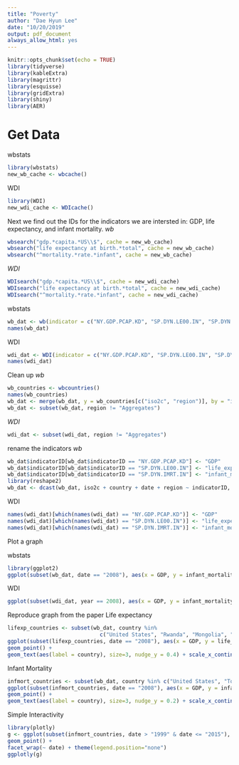 ```yaml
---
title: "Poverty"
author: "Dae Hyun Lee"
date: "10/20/2019"
output: pdf_document
always_allow_html: yes
---
```


```r
knitr::opts_chunk$set(echo = TRUE)
library(tidyverse)
library(kableExtra)
library(magrittr)
library(esquisse)
library(gridExtra)
library(shiny)
library(AER)
```

# Get Data

wbstats
```r
library(wbstats)
new_wb_cache <- wbcache()
```
WDI
```r
library(WDI)
new_wdi_cache <- WDIcache()
```
Next we find out the IDs for the indicators we are intersted in: GDP, life expectancy, and infant mortality.
_wb_
```r
wbsearch("gdp.*capita.*US\\$", cache = new_wb_cache)
wbsearch("life expectancy at birth.*total", cache = new_wb_cache)
wbsearch("^mortality.*rate.*infant", cache = new_wb_cache)
```
_WDI_
```r
WDIsearch("gdp.*capita.*US\\$", cache = new_wdi_cache)
WDIsearch("life expectancy at birth.*total", cache = new_wdi_cache)
WDIsearch("^mortality.*rate.*infant", cache = new_wdi_cache)
```

wbstats
```r
wb_dat <- wb(indicator = c("NY.GDP.PCAP.KD", "SP.DYN.LE00.IN", "SP.DYN.IMRT.IN")) 
names(wb_dat)
```
WDI
```r
wdi_dat <- WDI(indicator = c("NY.GDP.PCAP.KD", "SP.DYN.LE00.IN", "SP.DYN.IMRT.IN"), start = 1960, end = 2015, extra = TRUE)
names(wdi_dat)
```
Clean up
_wb_
```r
wb_countries <- wbcountries() 
names(wb_countries)
wb_dat <- merge(wb_dat, y = wb_countries[c("iso2c", "region")], by = "iso2c", all.x = TRUE) 
wb_dat <- subset(wb_dat, region != "Aggregates")
```
_WDI_
```r
wdi_dat <- subset(wdi_dat, region != "Aggregates")
```
rename the indicators
_wb_
```r

wb_dat$indicatorID[wb_dat$indicatorID == "NY.GDP.PCAP.KD"] <- "GDP" 
wb_dat$indicatorID[wb_dat$indicatorID == "SP.DYN.LE00.IN"] <- "life_expectancy" 
wb_dat$indicatorID[wb_dat$indicatorID == "SP.DYN.IMRT.IN"] <- "infant_mortality"
library(reshape2)
wb_dat <- dcast(wb_dat, iso2c + country + date + region ~ indicatorID, value.var = 'value')

```
WDI
```r

names(wdi_dat)[which(names(wdi_dat) == "NY.GDP.PCAP.KD")] <- "GDP" 
names(wdi_dat)[which(names(wdi_dat) == "SP.DYN.LE00.IN")] <- "life_expectancy" 
names(wdi_dat)[which(names(wdi_dat) == "SP.DYN.IMRT.IN")] <- "infant_mortality"

```

Plot a graph

wbstats
```r
library(ggplot2)
ggplot(subset(wb_dat, date == "2008"), aes(x = GDP, y = infant_mortality)) + geom_point()
```
WDI
```r
ggplot(subset(wdi_dat, year == 2008), aes(x = GDP, y = infant_mortality)) + geom_point()
```

Reproduce graph from the paper
Life expectancy
```r
lifexp_countries <- subset(wb_dat, country %in% 
                             c("United States", "Rwanda", "Mongolia", "Pakistan", "Lao PDR", "Bhutan", "Malaysia", "Brazil", "Ireland", "Japan", "Sweden", "Netherlands"))
ggplot(subset(lifexp_countries, date == "2008"), aes(x = GDP, y = life_expectancy, color = country == "United States")) +
geom_point() +
geom_text(aes(label = country), size=3, nudge_y = 0.4) + scale_x_continuous(limits = c(0, 70000))
```
Infant Mortality
```r
infmort_countries <- subset(wb_dat, country %in% c("United States", "Tonga", "Colombia", "Grenada", "Sri Lanka", "Malta", "Germany", "Japan", "Sweden", "Netherlands"))
ggplot(subset(infmort_countries, date == "2008"), aes(x = GDP, y = infant_mortality, color = country == "United States")) +
geom_point() +
geom_text(aes(label = country), size=3, nudge_y = 0.2) + scale_x_continuous(limits = c(0, 70000))
```


Simple Interactivity
```r
library(plotly)
g <- ggplot(subset(infmort_countries, date > "1999" & date <= "2015"), aes(x = GDP, y = infant_mortality, color = country == "United States", tooltip = country)) +
geom_point() +
facet_wrap(~ date) + theme(legend.position="none")
ggplotly(g)
```

